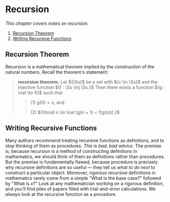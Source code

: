 
<Head>
	<title>Recursion</title>
	<meta name={`description`} content={`Notes on recursion.`}/>
</Head>

# Recursion

_This chapter covers notes on recursion._

1. [Recursion Theorem](#recursion-theorem)
2. [Writing Recursive Functions](#writing-recursive-functions)

## Recursion Theorem
Recursion is a mathematical theorem implied by the construction of the natural numbers. Recall the theorem's statement:

> __recursion theorem.__ Let ${\Ss}$ be a set with ${x \in \Ss}$ and the injective function ${f : \Ss \inj \Ss.}$ Then there exists a function ${g : \nat \to X}$ such that
> 
> > (1) ${g(0) = x,}$ and
> >
> > (2) ${\forall n \in \nat [g(n + 1) = f(g(n))].}$

## Writing Recursive Functions
Many authors recommend treating recursive functions as definitions, and to stop thinking of them as procedures. _This is bad, bad advice_. The premise is, because recursion is a method of constructing definitions in mathematics, we should think of them as definitions rather than procedures. But the premise is fundamentally flawed, because procedure is precisely why recursive definitions are so useful — they tell us _what to do next_ to construct a particular object. Moreover, rigorous recursive definitions in mathematics rarely come from a simple "What is the base case?" followed by "What is ${x?}$" Look at any mathematician working on a rigorous definition, and you'll find piles of papers filled with trial-and-error calculations. We _always_ look at the recursive function as a procedure.


